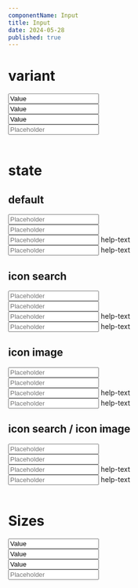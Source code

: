 ```yaml
---
componentName: Input
title: Input
date: 2024-05-28
published: true
---
```


# variant

<Preview>
  <div className="inline-flex flex-wrap items-center gap-3">
    <div className="input input-enabled">
      <input type="text" name="" id="" value="Value" />
    </div>
    <div className="input input-enabled ico-search">
      <input type="text" name="" id="" value="Value" />
    </div>
    <div className="input input-enabled ico-image">
      <input type="text" name="" id="" value="Value" />
    </div>
    <div className="input input-enabled ico-search ico-image">
      <input type="text" name="" id="" placeholder="Placeholder" />
    </div>
  </div>
</Preview>

<br />

# state

## default

<Preview>
  <div className="inline-flex flex-wrap gap-3">
    <div className="input input-enabled">
      <input type="text" name="" id="" placeholder="Placeholder" />
    </div>
    <div className="input input-focused">
      <input type="text" name="" id="" placeholder="Placeholder" />
    </div>
    <div className="input input-error ">
      <input type="text" name="" id="" placeholder="Placeholder" />
      <span className="help-text">help-text</span>
    </div>
    <div className="input input-success">
      <input type="text" name="" id="" placeholder="Placeholder" />
      <span className="help-text">help-text</span>
    </div>
  </div>
</Preview>

## icon search

<Preview>
  <div className="inline-flex flex-wrap gap-3">
    <div className="input input-enabled ico-search">
      <input type="text" name="" id="" placeholder="Placeholder" />
    </div>
    <div className="input input-focused ico-search">
      <input type="text" name="" id="" placeholder="Placeholder" />
    </div>
    <div className="input input-error ico-search">
      <input type="text" name="" id="" placeholder="Placeholder" />
      <span className="help-text">help-text</span>
    </div>
    <div className="input input-success ico-search">
      <input type="text" name="" id="" placeholder="Placeholder" />
      <span className="help-text">help-text</span>
    </div>
  </div>
</Preview>

## icon image

<Preview>
  <div className="inline-flex flex-wrap gap-3">
    <div className="input input-enabled ico-image">
      <input type="text" name="" id="" placeholder="Placeholder" />
    </div>
    <div className="input input-focused ico-image">
      <input type="text" name="" id="" placeholder="Placeholder" />
    </div>
    <div className="input input-error ico-image">
      <input type="text" name="" id="" placeholder="Placeholder" />
      <span className="help-text">help-text</span>
    </div>
    <div className="input input-success ico-image">
      <input type="text" name="" id="" placeholder="Placeholder" />
      <span className="help-text">help-text</span>
    </div>
  </div>
</Preview>

## icon search / icon image

<Preview>
  <div className="inline-flex flex-wrap gap-3">
    <div className="input input-enabled ico-search ico-image">
      <input type="text" name="" id="" placeholder="Placeholder" />
    </div>
    <div className="input input-focused ico-search ico-image">
      <input type="text" name="" id="" placeholder="Placeholder" />
    </div>
    <div className="input input-error ico-search ico-image">
      <input type="text" name="" id="" placeholder="Placeholder" />
      <span className="help-text">help-text</span>
    </div>
    <div className="input input-success ico-search ico-image">
      <input type="text" name="" id="" placeholder="Placeholder" />
      <span className="help-text">help-text</span>
    </div>
  </div>
</Preview>

<br />

# Sizes

<Preview>
  <div className="inline-flex flex-wrap items-center gap-3">
    <div className="input input-enabled input-xl">
      <input type="text" name="" id="" value="Value" />
    </div>
    <div className="input input-enabled ico-search input-lg">
      <input type="text" name="" id="" value="Value" />
    </div>
    <div className="input input-enabled ico-image input-md">
      <input type="text" name="" id="" value="Value" />
    </div>
    <div className="input input-enabled ico-search ico-image input-sm">
      <input type="text" name="" id="" placeholder="Placeholder" />
    </div>
  </div>
</Preview>
